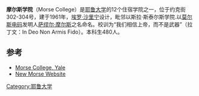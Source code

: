 {{Coord|41|18.755|N|72|55.830|W|display=title}}
'''摩尔斯学院'''（Morse College）是[[耶鲁大学|耶鲁大学]]的12个住宿学院之一，位于约克街302-304号，建于1961年，[[埃罗·沙里宁|埃罗·沙里宁]]设计，毗邻以斯拉·斯泰尔斯学院.以[[莫尔斯电码|莫尔斯电码]]发明人[[萨缪尔·摩尔斯|萨缪尔·摩尔斯]]之名命名。校训为“我们相信上帝，而不是武器”（拉丁文：In Deo Non Armis Fido）。本科生480人。

==参考==
{{Reflist}}
* [https://web.archive.org/web/20080905184144/http://bin.yale.edu/~skf5/cgi-bin/morse/index.php Morse College, Yale]
* [http://www.yale.edu/morse New Morse Website] {{Wayback|url=http://www.yale.edu/morse |date=20091230184531 }}

{{Yale}}

[[Category:耶鲁大学|Category:耶鲁大学]]